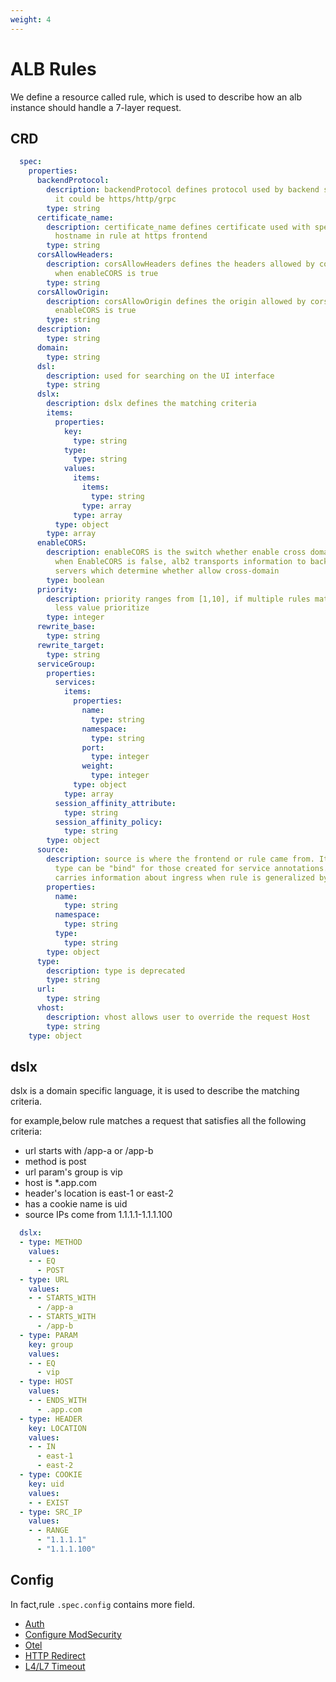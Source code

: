 ```yaml
---
weight: 4
---
```

# ALB Rules

We define a resource called rule, which is used to describe how an alb instance should handle a 7-layer request.

## CRD

```yaml
  spec:
    properties:
      backendProtocol:
        description: backendProtocol defines protocol used by backend servers,
          it could be https/http/grpc
        type: string
      certificate_name:
        description: certificate_name defines certificate used with specified
          hostname in rule at https frontend
        type: string
      corsAllowHeaders:
        description: corsAllowHeaders defines the headers allowed by cors
          when enableCORS is true
        type: string
      corsAllowOrigin:
        description: corsAllowOrigin defines the origin allowed by cors when
          enableCORS is true
        type: string
      description:
        type: string
      domain:
        type: string
      dsl:
        description: used for searching on the UI interface
        type: string
      dslx:
        description: dslx defines the matching criteria
        items:
          properties:
            key:
              type: string
            type:
              type: string
            values:
              items:
                items:
                  type: string
                type: array
              type: array
          type: object
        type: array
      enableCORS:
        description: enableCORS is the switch whether enable cross domain,
          when EnableCORS is false, alb2 transports information to backend
          servers which determine whether allow cross-domain
        type: boolean
      priority:
        description: priority ranges from [1,10], if multiple rules match,
          less value prioritize
        type: integer
      rewrite_base:
        type: string
      rewrite_target:
        type: string
      serviceGroup:
        properties:
          services:
            items:
              properties:
                name:
                  type: string
                namespace:
                  type: string
                port:
                  type: integer
                weight:
                  type: integer
              type: object
            type: array
          session_affinity_attribute:
            type: string
          session_affinity_policy:
            type: string
        type: object
      source:
        description: source is where the frontend or rule came from. It's
          type can be "bind" for those created for service annotations. And
          carries information about ingress when rule is generalized by ingress
        properties:
          name:
            type: string
          namespace:
            type: string
          type:
            type: string
        type: object
      type:
        description: type is deprecated
        type: string
      url:
        type: string
      vhost:
        description: vhost allows user to override the request Host
        type: string
    type: object
```

## dslx

dslx is a domain specific language, it is used to describe the matching criteria.

for example,below rule matches a request that satisfies all the following criteria:
- url starts with /app-a or /app-b
- method is post
- url param's group is vip
-  host is *.app.com
- header's location is east-1 or east-2
- has a cookie name is uid
- source IPs come from 1.1.1.1-1.1.1.100

```yaml
  dslx:                                     
  - type: METHOD
    values:
    - - EQ
      - POST
  - type: URL
    values:
    - - STARTS_WITH
      - /app-a
    - - STARTS_WITH
      - /app-b
  - type: PARAM
    key: group
    values:
    - - EQ
      - vip
  - type: HOST 
    values:
    - - ENDS_WITH
      - .app.com
  - type: HEADER
    key: LOCATION 
    values:
    - - IN
      - east-1
      - east-2
  - type: COOKIE
    key: uid
    values:
    - - EXIST 
  - type: SRC_IP
    values:
    - - RANGE
      - "1.1.1.1"
      - "1.1.1.100"
```
## Config

In fact,rule `.spec.config` contains more field.

- [Auth](../functions/auth.mdx)
- [Configure ModSecurity](../how_to/modsecurity.mdx)
- [Otel](../functions/otel.mdx)
- [HTTP Redirect](../functions/redirect.mdx)
- [L4/L7 Timeout](../functions/timeout.mdx)
